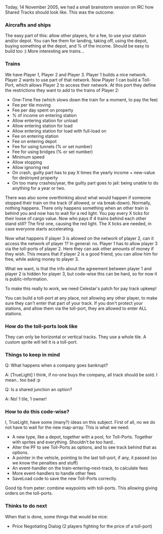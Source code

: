 Today, 14 November 2005, we had a small brainstorm session on IRC how Shared Tracks should look like. This was the outcome:

===Aircrafts and ships===

The easy part of this: allow other players, for a fee, to use your station and/or depot. You can fee them for landing, taking off, using the depot, buying something at the depot, and % of the income. Should be easy to build too :) More interesting are trains...

===Trains===

We have Player 1, Player 2 and Player 3.
Player 1 builds a nice network. Player 2 wants to use part of that network. Now Player 1 can build a Toll-Port, which allows Player 2 to access their network. At this port they define the restrictions they want to add to the trains of Player 2:
* One-Time Fee (which slows down the train for a moment, to pay the fee)
* Fee per tile moving
* Fee per day spent on property
* % of income on entering station
* Allow entering station for unload
* Allow entering station for load
* Allow entering station for load with full-load on
* Fee on entering station
* Fee on entering depot
* Fee for using tunnels (% or set number)
* Fee for using bridges (% or set number)
* Minimum speed
* Allow stopping
* Allow ignoring red
* On crash, guilty part has to pay X times the yearly income + new-value for destroyed property
* On too many crashes/year, the guilty part goes to jail: being unable to do anything for a year or two.

There was also some overthinking about what would happen if someone stopped their train on the track (if allowed, or via break-down). Normally, nothing happens. There only happens something when an other train is behind you and now has to wait for a red light. You pay every X ticks for their loose of cargo value. Now who pays if 4 trains behind each other stand still? The first one, causing the red light. The X ticks are needed, in case everyone starts accelerating.

Now what happens if player 3 is allowed on the network of player 2, can it access the network of player 1? In general: no. Player 1 has to allow player 3 via the toll-ports of player 2. Here they can ask other amounts of money if they wish. This means that if player 2 is a good friend, you can allow him for free, while asking money to player 3.

What we want, is that the info about the agreement between player 1 and player 2 is hidden for player 3, but code-wise this can be hard, so for now it is public-information.

To make this really to work, we need Celestar's patch for pay track upkeep!

You can build a toll-port at any place, not allowing any other player, to make sure they can't enter that part of your track.
If you don't protect your stations, and allow them via the toll-port, they are allowed to enter ALL stations.

===How do the toll-ports look like===

They can only be horizontal or vertical tracks. They use a whole tile. A custom sprite will tell it is a toll-port.

===Things to keep in mind===

Q: What happens when a company goes bankrupt?

A: [TrueLight] I think, if no-one buys the company, all track should be sold. I mean.. too bad :p


Q: Is a shared junction an option?

A: No! 1 tile, 1 owner!

===How to do this code-wise?===

I, TrueLight, have some (many?) ideas on this subject. First of all, no we do not have to wait for the new map-array. This is what we need:

* A new type, like a depot, together with a pool, for Toll-Ports. Together with sprites and everything. Shouldn't be too hard..
* Alter the PF to see Toll-Ports as options, and to see track behind that as options.
* A pointer in the vehicle, pointing to the last toll-port, if any, it passed (so we know the penalties and stuff)
* An event-handler on the train-entering-next-track, to calculate fees
* More event-handlers to handle other fees
* SaveLoad code to save the new Toll-Ports correctly.

Good tip from peter: combine waypoints with toll-ports. This allowing giving orders on the toll-ports.

===Thinks to do next===

When that is done, some things that would be nice:

* Price Negotiating Dialog (2 players fighting for the price of a toll-port)